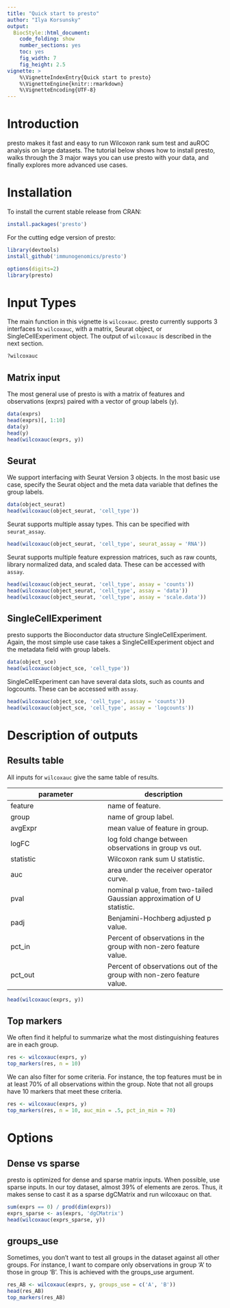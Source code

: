 ```yaml
---
title: "Quick start to presto"
author: "Ilya Korsunsky"
output:
  BiocStyle::html_document:
    code_folding: show
    number_sections: yes
    toc: yes  
    fig_width: 7
    fig_height: 2.5
vignette: >
    %\VignetteIndexEntry{Quick start to presto}
    %\VignetteEngine{knitr::rmarkdown}
    %\VignetteEncoding{UTF-8} 
---
```




# Introduction

presto makes it fast and easy to run Wilcoxon rank sum test and auROC analysis 
on large datasets. The tutorial below shows how to install presto, walks 
through the 3 major ways you can use presto with your data, and finally
explores more advanced use cases. 

# Installation 

To install the current stable release from CRAN:

```r
install.packages('presto')

```

For the cutting edge version of presto: 

```r
library(devtools)
install_github('immunogenomics/presto')

```

```r
options(digits=2)
library(presto)
```


# Input Types

The main function in this vignette is `wilcoxauc`. presto currently supports 3
interfaces to `wilcoxauc`, with a matrix, Seurat object, or 
SingleCellExperiment object. The output of `wilcoxauc` is described in the
next section. 

```r
?wilcoxauc

```


## Matrix input

The most general use of presto is with a matrix of features and observations 
(exprs) paired with a vector of group labels (y). 

```r
data(exprs)
head(exprs)[, 1:10]
data(y)
head(y)
head(wilcoxauc(exprs, y))

```


## Seurat 

We support interfacing with Seurat Version 3 objects. In the most basic use
case, specify the Seurat object and the meta data variable that defines the 
group labels. 

```r
data(object_seurat)
head(wilcoxauc(object_seurat, 'cell_type'))

```

Seurat supports multiple assay types. This can be specified with 
`seurat_assay`.

```r
head(wilcoxauc(object_seurat, 'cell_type', seurat_assay = 'RNA'))

```


Seurat supports multiple feature expression matrices, such as raw counts, 
library normalized data, and scaled data. These can be accessed with `assay`.

```r
head(wilcoxauc(object_seurat, 'cell_type', assay = 'counts'))
head(wilcoxauc(object_seurat, 'cell_type', assay = 'data'))
head(wilcoxauc(object_seurat, 'cell_type', assay = 'scale.data'))

```


## SingleCellExperiment

presto supports the Bioconductor data structure SingleCellExperiment. Again, 
the most simple use case takes a SingleCellExperiment object and the metadata
field with group labels. 


```r
data(object_sce)
head(wilcoxauc(object_sce, 'cell_type'))

```

SingleCellExperiment can have several data slots, such as counts and logcounts.
These can be accessed with `assay`. 

```r
head(wilcoxauc(object_sce, 'cell_type', assay = 'counts'))
head(wilcoxauc(object_sce, 'cell_type', assay = 'logcounts'))

```


# Description of outputs

## Results table

All inputs for `wilcoxauc` give the same table of results. 

parameter | description 
--------- | ----------- 
feature | name of feature.
group | name of group label. 
avgExpr | mean value of feature in group. 
logFC | log fold change between observations in group vs out.
statistic | Wilcoxon rank sum U statistic. 
auc | area under the receiver operator curve. 
pval | nominal p value, from two-tailed Gaussian approximation of U statistic.
padj | Benjamini-Hochberg adjusted p value. 
pct_in | Percent of observations in the group with non-zero feature value. 
pct_out | Percent of observations out of the group with non-zero feature value. 

```r
head(wilcoxauc(exprs, y))

```


## Top markers

We often find it helpful to summarize what the most distinguishing features
are in each group. 

```r
res <- wilcoxauc(exprs, y)
top_markers(res, n = 10)

```

We can also filter for some criteria. For instance, the top features must be 
in at least 70% of all observations within the group. Note that not all groups
have 10 markers that meet these criteria. 


```r
res <- wilcoxauc(exprs, y)
top_markers(res, n = 10, auc_min = .5, pct_in_min = 70)

```


# Options

## Dense vs sparse

presto is optimized for dense and sparse matrix inputs. When possible, use 
sparse inputs. In our toy dataset, almost 39% of elements are zeros. Thus, it 
makes sense to cast it as a sparse dgCMatrix and run wilcoxauc on that. 

```r
sum(exprs == 0) / prod(dim(exprs))
exprs_sparse <- as(exprs, 'dgCMatrix')
head(wilcoxauc(exprs_sparse, y))

```



## groups_use

Sometimes, you don't want to test all groups in the dataset against all other 
groups. For instance, I want to compare only observations in group 'A' to
those in group 'B'. This is achieved with the groups_use argument. 

```r
res_AB <- wilcoxauc(exprs, y, groups_use = c('A', 'B'))
head(res_AB)
top_markers(res_AB)

```




















